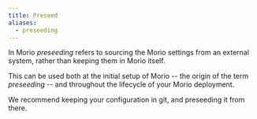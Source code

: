 ```yaml
---
title: Preseed
aliases:
  - preseeding
---
```


In Morio _preseeding_ refers to sourcing the Morio settings from an external
system, rather than keeping them in Morio itself.

This can be used both at the initial setup of Morio -- the origin of the term
_preseeding_ -- and throughout the lifecycle of your Morio deployment.

We recommend keeping your configuration in git, and preseeding it from there.
